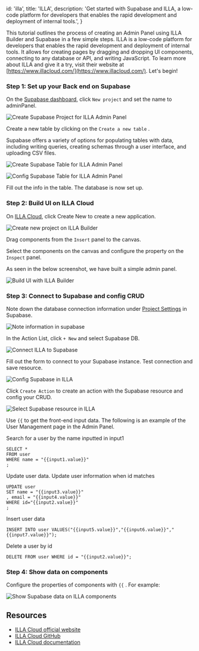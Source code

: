 
  id: 'illa',
  title: 'ILLA',
  description:
    'Get started with Supabase and ILLA, a low-code platform for developers that enables the rapid development and deployment of internal tools.',
}

This tutorial outlines the process of creating an Admin Panel using ILLA Builder and Supabase in a few simple steps. ILLA is a low-code platform for developers that enables the rapid development and deployment of internal tools. It allows for creating pages by dragging and dropping UI components, connecting to any database or API, and writing JavaScript. To learn more about ILLA and give it a try, visit their website at [https://www.illacloud.com/](https://www.illacloud.com/). Let's begin!

### Step 1: Set up your Back end on Supabase

On the [Supabase dashboard](https://app.supabase.com/projects), click `New project` and set the name to adminPanel.

![Create Supabase Project for ILLA Admin Panel](/docs/img/guides/integrations/illa/supabase-illa-project.png)

Create a new table by clicking on the `Create a new table` .

Supabase offers a variety of options for populating tables with data, including writing queries, creating schemas through a user interface, and uploading CSV files.

![Create Supabase Table for ILLA Admin Panel](/docs/img/guides/integrations/illa/supabase-table-1.png)

![Config Supabase Table for ILLA Admin Panel](/docs/img/guides/integrations/illa/supabase-table-2.png)

Fill out the info in the table. The database is now set up.

### Step 2: Build UI on ILLA Cloud

On [ILLA Cloud](https://cloud.illacloud.com/), click Create New to create a new application.

![Create new project on ILLA Builder](/docs/img/guides/integrations/illa/supabase-illa-create-project.png)

Drag components from the `Insert` panel to the canvas.

Select the components on the canvas and configure the property on the `Inspect` panel.

As seen in the below screenshot, we have built a simple admin panel.

![Build UI with ILLA Builder](/docs/img/guides/integrations/illa/supabase-illa-UI.png)

### Step 3: Connect to Supabase and config CRUD

Note down the database connection information under [Project Settings](https://app.supabase.com/project/hdcfnsxpwwgboqomdrhp/settings/database) in Supabase.

![Note information in supabase](/docs/img/guides/integrations/illa/supabase-information.png)

In the Action List, click `+ New` and select Supabase DB.

![Connect ILLA to Supabase](/docs/img/guides/integrations/illa/supabase-illa-connect.png)

Fill out the form to connect to your Supabase instance. Test connection and save resource.

![Config Supabase in ILLA](/docs/img/guides/integrations/illa/supabase-illa-connect-2.png)

Click `Create Action` to create an action with the Supabase resource and config your CRUD.

![Select Supabase resource in ILLA](/docs/img/guides/integrations/illa/supabase-illa-select.png)

Use `{{` to get the front-end input data. The following is an example of the User Management page in the Admin Panel.

Search for a user by the name inputted in input1

```
SELECT *
FROM user
WHERE name = "{{input1.value}}"
;
```

Update user data. Update user information when id matches

```
UPDATE user
SET name = "{{input3.value}}"
, email = "{{input4.value}}"
WHERE id="{{input2.value}}"
;
```

Insert user data

```
INSERT INTO user VALUES("{{input5.value}}","{{input6.value}}","{{input7.value}}");
```

Delete a user by id

```
DELETE FROM user WHERE id = "{{input2.value}}";
```

### Step 4: Show data on components

Configure the properties of components with `{{` . For example:

![Show Supabase data on ILLA components](/docs/img/guides/integrations/illa/supabase-illa-show-data.png)

## Resources

- [ILLA Cloud official website](https://www.illacloud.com/)
- [ILLA Cloud GitHub](https://github.com/illacloud/illa-builder)
- [ILLA Cloud documentation](https://www.illacloud.com/docs/about-illa)


